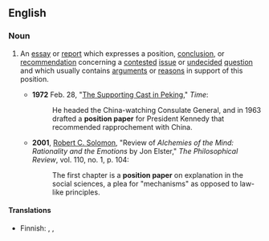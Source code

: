==English==

===Noun===
{{en-noun|head=[[position]] [[paper]]}}

#{{context|philosophy|government|public policy|lang=en}} An [[essay]] or [[report]] which expresses a position, [[conclusion]], or [[recommendation]] concerning a [[contested]] [[issue]] or [[undecided]] [[question]] and which usually contains [[argument]]s or [[reason]]s in support of this position.
#* '''1972''' Feb. 28, "[http://www.time.com/time/magazine/article/0,9171,905829,00.html The Supporting Cast in Peking]," ''Time'':
#*: He headed the China-watching Consulate General, and in 1963 drafted a '''position paper''' for President Kennedy that recommended rapprochement with China.
#* '''2001''', [[w:Robert_C._Solomon|Robert C. Solomon]], "Review of ''Alchemies of the Mind: Rationality and the Emotions'' by Jon Elster," ''The Philosophical Review'', vol. 110, no. 1, p. 104:
#*: The first chapter is a '''position paper''' on explanation in the social sciences, a plea for "mechanisms" as opposed to law-like principles.

====Translations====
{{trans-top|essay or report which expresses a position on a contested issue}}
* Finnish: {{t|fi|kannanotto}}, {{t+|fi|linjaus}}, {{t+|fi|ohjelma}}
{{trans-mid}}
{{trans-bottom}}
